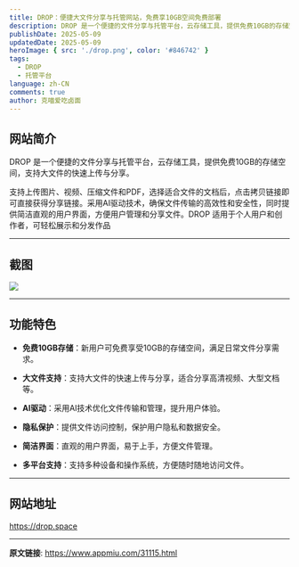 ---
title: DROP：便捷大文件分享与托管网站，免费享10GB空间免费部署
description: DROP 是一个便捷的文件分享与托管平台，云存储工具，提供免费10GB的存储空间，支持大文件的快速上传与分享。
publishDate: 2025-05-09
updatedDate: 2025-05-09
heroImage: { src: './drop.png', color: '#846742' }
tags: 
  - DROP
  - 托管平台
language: zh-CN
comments: true
author: 克喵爱吃卤面
---


## 网站简介

DROP 是一个便捷的文件分享与托管平台，云存储工具，提供免费10GB的存储空间，支持大文件的快速上传与分享。

支持上传图片、视频、压缩文件和PDF，选择适合文件的文档后，点击拷贝链接即可直接获得分享链接。采用AI驱动技术，确保文件传输的高效性和安全性，同时提供简洁直观的用户界面，方便用户管理和分享文件。DROP 适用于个人用户和创作者，可轻松展示和分发作品

---

## 截图

![](https://cdn.jsdelivr.net/gh/kmfx/tuchuang@main/img/202505092144042.png)

---

## 功能特色

- **免费10GB存储**：新用户可免费享受10GB的存储空间，满足日常文件分享需求。

- **大文件支持**：支持大文件的快速上传与分享，适合分享高清视频、大型文档等。

- **AI驱动**：采用AI技术优化文件传输和管理，提升用户体验。 

- **隐私保护**：提供文件访问控制，保护用户隐私和数据安全。  

- **简洁界面**：直观的用户界面，易于上手，方便文件管理。

- **多平台支持**：支持多种设备和操作系统，方便随时随地访问文件。

---

## 网站地址

https://drop.space

---

**原文链接**: https://www.appmiu.com/31115.html